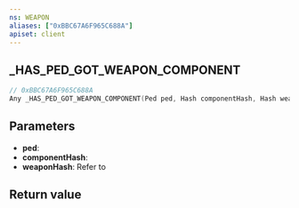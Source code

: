 ```yaml
---
ns: WEAPON
aliases: ["0xBBC67A6F965C688A"]
apiset: client
---
```

## _HAS_PED_GOT_WEAPON_COMPONENT

```c
// 0xBBC67A6F965C688A
Any _HAS_PED_GOT_WEAPON_COMPONENT(Ped ped, Hash componentHash, Hash weaponHash);
```


## Parameters
* **ped**:
* **componentHash**:
* **weaponHash**: Refer to <EmbeddedEnum name="eWeaponHash" />

## Return value
